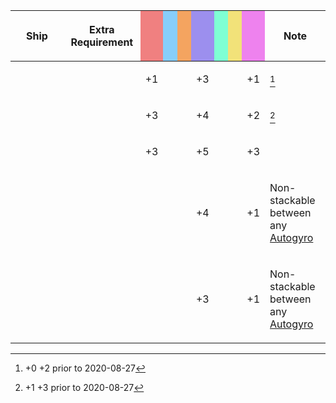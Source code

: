 {|class="wikitable" style="width:100%; text-align: center; vertical-align: middle;"
|-
! style="width: 20%;" | Ship
! style="width: 25%;" | Extra Requirement
! style="width: 5%; background-color: lightcoral;" | {{Firepower}}
! style="width: 5%; background-color: lightskyblue;" | {{Torpedo}}
! style="width: 5%; background-color: sandybrown;" | {{AA}}
! style="width: 5%; background-color: #9C8FEE;" | {{ASW}}
! style="width: 5%; background-color: #7fffd4;" | {{LOS}}
! style="width: 5%; background-color: #F2E279;" | {{Armor}}
! style="width: 5%; background-color: violet;" | {{Evasion}}
! style="width: 20%;" | Note
|-
! {{ShipLink|Ise/Kai Ni}}
| style="text-align:left;" | 
| +1 || || || +3 || || || +1
| style="text-align:left;" | <ref>{{Firepower}}+0 {{ASW}}+2 prior to 2020-08-27</ref>
|-
! {{ShipLink|Hyuuga/Kai Ni}}
| style="text-align:left;" | 
| +3 || || || +4 || || || +2
| style="text-align:left;" | <ref>{{Firepower}}+1 {{ASW}}+3 prior to 2020-08-27</ref>
|-
! {{ShipLink|Kaga/Kai Ni Go}}
| style="text-align:left;" | 
| +3 || || || +5 || || || +3
| style="text-align:left;" | 
|-
! {{ShipLink|Noshiro/Kai Ni}}
| style="text-align:left;" | 
| || || || +4 || || || +1
| style="text-align:left;" | Non-stackable between any [[:Category:Autogyro|Autogyro]]
|-
! {{ShipLink|Yahagi/Kai Ni|Yahagi/Kai Ni B|text=Yahagi Kai Ni (B)}}
| style="text-align:left;" | 
| || || || +3 || || || +1
| style="text-align:left;" | Non-stackable between any [[:Category:Autogyro|Autogyro]]
|}
<references/>